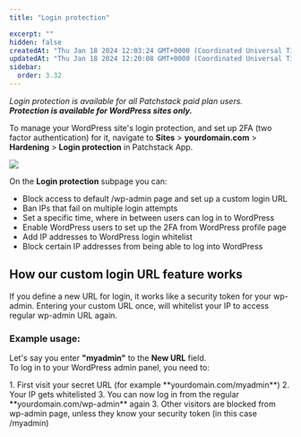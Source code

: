 ```yaml
---
title: "Login protection"

excerpt: ""
hidden: false
createdAt: "Thu Jan 18 2024 12:03:24 GMT+0000 (Coordinated Universal Time)"
updatedAt: "Thu Jan 18 2024 12:20:08 GMT+0000 (Coordinated Universal Time)"
sidebar:
  order: 3.32
---
```


_Login protection is available for all Patchstack paid plan users._  
**_Protection is available for WordPress sites only._**

To manage your WordPress site's login protection, and set up 2FA (two factor authentication) for it, navigate to **Sites** > **yourdomain.com** > **Hardening** > **Login protection** in Patchstack App.

![](@images/patchstack-hardening-login-protection.png)

On the **Login protection** subpage you can:

<ul>
<li>Block access to default /wp-admin page and set up a custom login URL</li>
<li>Ban IPs that fail on multiple login attempts</li>
<li>Set a specific time, where in between users can log in to WordPress</li>
<li>Enable WordPress users to set up the 2FA from WordPress profile page</li>
<li>Add IP addresses to WordPress login whitelist</li>
<li>Block certain IP addresses from being able to log into WordPress</li>
</ul>

## How our custom login URL feature works

If you define a new URL for login, it works like a security token for your wp-admin. Entering your custom URL once, will whitelist your IP to access regular wp-admin URL again.

### Example usage:

Let's say you enter **"myadmin"** to the **New URL** field.  
To log in to your WordPress admin panel, you need to:

<Steps>
1. First visit your secret URL (for example **yourdomain.com/myadmin**)
2. Your IP gets whitelisted
3. You can now log in from the regular **yourdomain.com/wp-admin** again
3. Other visitors are blocked from wp-admin page, unless they know your security token (in this case /myadmin)
</Steps>